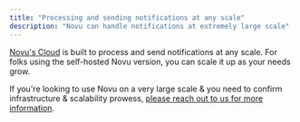 ```yaml
---
title: "Processing and sending notifications at any scale"
description: "Novu can handle notifications at extremely large scale"
---
```


[Novu's Cloud](https://dashboard.novu.co?utm_campaign=docs-usecases-notificationsscale) is built to process and send notifications at any scale. For folks using the self-hosted Novu version, you can scale it up as your needs grow.

If you're looking to use Novu on a very large scale & you need to confirm infrastructure & scalability prowess, [please reach out to us for more information](https://notify.novu.co/meetings/novuhq/notifications-45min?utm_campaign=docs-bam-usecases-notificationsscale).
